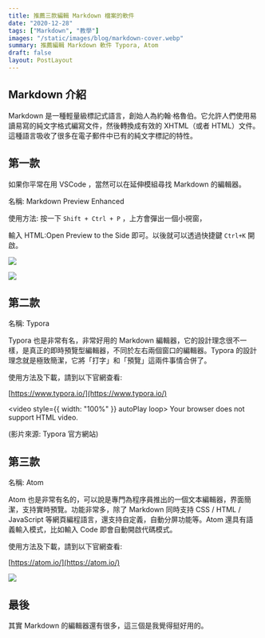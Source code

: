 ```yaml
---
title: 推薦三款編輯 Markdown 檔案的軟件
date: "2020-12-28"
tags: ["Markdown", "教學"]
images: "/static/images/blog/markdown-cover.webp"
summary: 推薦編輯 Markdown 軟件 Typora, Atom
draft: false
layout: PostLayout
---
```


## Markdown 介紹

Markdown 是一種輕量級標記式語言，創始人為約翰·格魯伯。它允許人們使用易讀易寫的純文字格式編寫文件，然後轉換成有效的 XHTML（或者 HTML）文件。這種語言吸收了很多在電子郵件中已有的純文字標記的特性。

## 第一款

如果你平常在用 VSCode ，當然可以在延伸模組尋找 Markdown 的編輯器。

名稱: Markdown Preview Enhanced

使用方法: 按一下 `Shift + Ctrl + P` ，上方會彈出一個小視窗，

輸入 HTML:Open Preview to the Side 即可。以後就可以透過快捷鍵 `Ctrl+K` 開啟。

![](/static/images/blog/markdown-2.webp)

![](/static/images/blog/markdown-3.webp)

## 第二款

名稱: Typora

Typora 也是非常有名，非常好用的 Markdown 編輯器，它的設計理念很不一樣，是真正的即時預覽型編輯器，不同於左右兩個窗口的編輯器。Typora 的設計理念就是極致簡潔，它將「打字」和「預覽」這兩件事情合併了。

使用方法及下載，請到以下官網查看:

[https://www.typora.io/](https://www.typora.io/)

<video style={{ width: "100%" }} autoPlay loop>
    <source src="https://cdn.jsdelivr.net/gh/tszhong0411/image/markdown.mp4" />
    Your browser does not support HTML video.
</video>

(影片來源: Typora 官方網站)

## 第三款

名稱: Atom

Atom 也是非常有名的，可以說是專門為程序員推出的一個文本編輯器，界面簡潔，支持實時預覽。功能非常多，除了 Markdown 同時支持 CSS / HTML / JavaScript 等網頁編程語言，還支持自定義，自動分屏功能等。Atom 還具有語義輸入模式，比如輸入 Code 即會自動開啟代碼模式。

使用方法及下載，請到以下官網查看:

[https://atom.io/](https://atom.io/)

![](/static/images/blog/markdown-4.webp)

## 最後

其實 Markdown 的編輯器還有很多，這三個是我覺得挺好用的。
